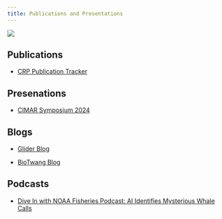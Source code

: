 ```yaml
---
title: Publications and Presentations
---
```


![](images/Wave_wWhales_v4.png)

## Publications

-   [CRP Publication Tracker](https://docs.google.com/spreadsheets/d/1Gr7wMm2XdoMDgiIKQhjz_TQthVucwrKmpxWa2dnLm7U/edit?usp=sharing){target="_blank"}

## Presenations

-   [CIMAR Symposium 2024](http://www.soest.hawaii.edu/cimar/symposium2024/){target="_blank"}

## Blogs

-   [Glider Blog](https://www.fisheries.noaa.gov/science-blog/sound-bytes-its-boat-its-plane-its-passive-acoustic-ocean-glider){target="_blank"}

-   [BioTwang Blog](https://www.fisheries.noaa.gov/feature-story/hey-google-find-new-whale-sound){target="_blank"}

## Podcasts

-   [Dive In with NOAA Fisheries Podcast: AI Identifies Mysterious Whale Calls](https://www.fisheries.noaa.gov/podcast/ai-identifies-mysterious-whale-calls){target="_blank"}
